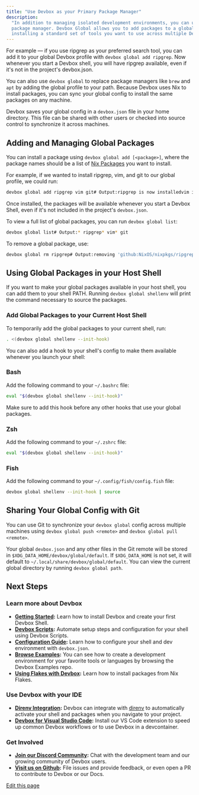 ```yaml
---
title: "Use Devbox as your Primary Package Manager"
description:
  "In addition to managing isolated development environments, you can use Devbox as a general
  package manager. Devbox Global allows you to add packages to a global  This is useful for
  installing a standard set of tools you want to use across multiple Devbox Projects."
---
```


For example — if you use ripgrep as your preferred search tool, you can add it to your global Devbox
profile with `devbox global add ripgrep`. Now whenever you start a Devbox shell, you will have
ripgrep available, even if it's not in the project's devbox.json.

<Frame caption="Installing Packages with Devbox Global">

</Frame>

You can also use `devbox global` to replace package managers like `brew` and `apt` by adding the
global profile to your path. Because Devbox uses Nix to install packages, you can sync your global
config to install the same packages on any machine.

Devbox saves your global config in a `devbox.json` file in your home directory. This file can be
shared with other users or checked into source control to synchronize it across machines.

## Adding and Managing Global Packages[​](#adding-and-managing-global-packages "Direct link to Adding and Managing Global Packages")

You can install a package using `devbox global add [<package>]`, where the package names should be a
list of [Nix Packages](https://search.nixos.org/packages) you want to install.

For example, if we wanted to install ripgrep, vim, and git to our global profile, we could run:

```bash
devbox global add ripgrep vim git# Output:ripgrep is now installedvim is now installedgit is now installed
```

Once installed, the packages will be available whenever you start a Devbox Shell, even if it's not
included in the project's `devbox.json`.

To view a full list of global packages, you can run `devbox global list`:

```bash
devbox global list# Output:* ripgrep* vim* git
```

To remove a global package, use:

```bash
devbox global rm ripgrep# Output:removing 'github:NixOS/nixpkgs/ripgrep'
```

## Using Global Packages in your Host Shell[​](#using-global-packages-in-your-host-shell "Direct link to Using Global Packages in your Host Shell")

If you want to make your global packages available in your host shell, you can add them to your
shell PATH. Running `devbox global shellenv` will print the command necessary to source the
packages.

### Add Global Packages to your Current Host Shell[​](#add-global-packages-to-your-current-host-shell "Direct link to Add Global Packages to your Current Host Shell")

To temporarily add the global packages to your current shell, run:

```bash
. <(devbox global shellenv --init-hook)
```

You can also add a hook to your shell's config to make them available whenever you launch your
shell:

### Bash[​](#bash "Direct link to Bash")

Add the following command to your `~/.bashrc` file:

```bash
eval "$(devbox global shellenv --init-hook)"
```

Make sure to add this hook before any other hooks that use your global packages.

### Zsh[​](#zsh "Direct link to Zsh")

Add the following command to your `~/.zshrc` file:

```bash
eval "$(devbox global shellenv --init-hook)"
```

### Fish[​](#fish "Direct link to Fish")

Add the following command to your `~/.config/fish/config.fish` file:

```bash
devbox global shellenv --init-hook | source
```

## Sharing Your Global Config with Git[​](#sharing-your-global-config-with-git "Direct link to Sharing Your Global Config with Git")

You can use Git to synchronize your `devbox global` config across multiple machines using
`devbox global push <remote>` and `devbox global pull <remote>`.

Your global `devbox.json` and any other files in the Git remote will be stored in
`$XDG_DATA_HOME/devbox/global/default`. If `$XDG_DATA_HOME` is not set, it will default to
`~/.local/share/devbox/global/default`. You can view the current global directory by running
`devbox global path`.

## Next Steps[​](#next-steps "Direct link to Next Steps")

### Learn more about Devbox[​](#learn-more-about-devbox "Direct link to Learn more about Devbox")

- **[Getting Started](/docs/devbox/quickstart/):** Learn how to install Devbox and create your first
  Devbox Shell.
- **[Devbox Scripts](/docs/devbox/guides/scripts/):** Automate setup steps and configuration for
  your shell using Devbox Scripts.
- **[Configuration Guide](/docs/devbox/configuration/):** Learn how to configure your shell and dev
  environment with `devbox.json`.
- **[Browse Examples](https://github.com/jetify-com/devbox-examples):** You can see how to create a
  development environment for your favorite tools or languages by browsing the Devbox Examples repo.
- **[Using Flakes with Devbox](/docs/devbox/guides/using-flakes/):** Learn how to install packages
  from Nix Flakes.

### Use Devbox with your IDE[​](#use-devbox-with-your-ide "Direct link to Use Devbox with your IDE")

- **[Direnv Integration](/docs/devbox/ide-configuration/direnv/):** Devbox can integrate with
  [direnv](https://direnv.net/) to automatically activate your shell and packages when you navigate
  to your project.
- **[Devbox for Visual Studio Code](https://marketplace.visualstudio.com/items?itemName=jetpack-io.devbox):**
  Install our VS Code extension to speed up common Devbox workflows or to use Devbox in a
  devcontainer.

### Get Involved[​](#get-involved "Direct link to Get Involved")

- **[Join our Discord Community](https://discord.gg/jetify):** Chat with the development team and
  our growing community of Devbox users.
- **[Visit us on Github](https://github.com/jetify-com/devbox):** File issues and provide feedback,
  or even open a PR to contribute to Devbox or our Docs.

[Edit this page](https://github.com/jetify-com/devbox/tree/main/docs/app/docs/devbox-global.md)
